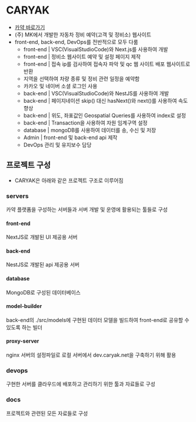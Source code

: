 
# CARYAK

- [카약 바로가기](https://caryak.net/)
- (주) MK에서 개발한 자동차 정비 예약(고객 및 정비소) 웹사이트
- front-end, back-end, DevOps를 전반적으로 모두 다룸
  - front-end | VSC(VisualStudioCode)와 Next.js를 사용하여 개발
  - front-end | 정비소 웹사이트 예약 및 설정 페이지 제작
  - front-end | 접속 ip를 검사하여 접속자 파악 및 qc 웹 사이트 배포 웹사이트로 반환
  - 지역을 선택하여 차량 종류 및 정비 관련 일정을 예약함
  - 카카오 및 네이버 소셜 로그인 사용
  - back-end | VSC(VisualStudioCode)와 NestJS를 사용하여 개발
  - back-end | 페이지네이션 skip() 대신 hasNext()와 next()를 사용하여 속도 향상
  - back-end | 위도, 좌표값인 Geospatial Queries를 사용하여 index로 설정
  - back-end | Transaction을 사용하여 자원 임계구역 설정
  - database | mongoDB를 사용하여 데이터를 송, 수신 및 저장
  - Admin | front-end 및 back-end api 제작
  - DevOps 관리 및 유지보수 담당

## 프로젝트 구성

- CARYAK은 아래와 같은 프로젝트 구조로 이루어짐

<FileTree>
  <FileTree.Folder name="servers" defaultOpen>
    <FileTree.Folder name="front-end" />
    <FileTree.Folder name="back-end" />
    <FileTree.Folder name="database" />
    <FileTree.Folder name="model-builder" />
    <FileTree.Folder name="proxy-server" />
  </FileTree.Folder>
  <FileTree.Folder name="devops" defaultOpen>
    <FileTree.Folder name="nks" defaultOpen>
      <FileTree.Folder name="qc" />
      <FileTree.Folder name="caryak" />
    </FileTree.Folder>
  </FileTree.Folder>
  <FileTree.Folder name="docs" defaultOpen />
</FileTree>

### servers

카약 플랫폼을 구성하는 서버들과 서버 개발 및 운영에 활용되는 툴들로 구성

#### front-end

NextJS로 개발된 UI 제공용 서버

#### back-end

NestJS로 개발된 api 제공용 서버

#### database

MongoDB로 구성된 데이터베이스

#### model-builder

back-end의 ./src/models에 구현된 데이터 모델을 빌드하여 front-end로 공유할 수 있도록 하는 빌더

#### proxy-server

nginx 서버의 설정파일로 로컬 서버에서 dev.caryak.net을 구축하기 위해 활용

### devops

구현한 서버를 클라우드에 배포하고 관리하기 위한 툴과 자료들로 구성

### docs

프로젝트와 관련된 모든 자료들로 구성
